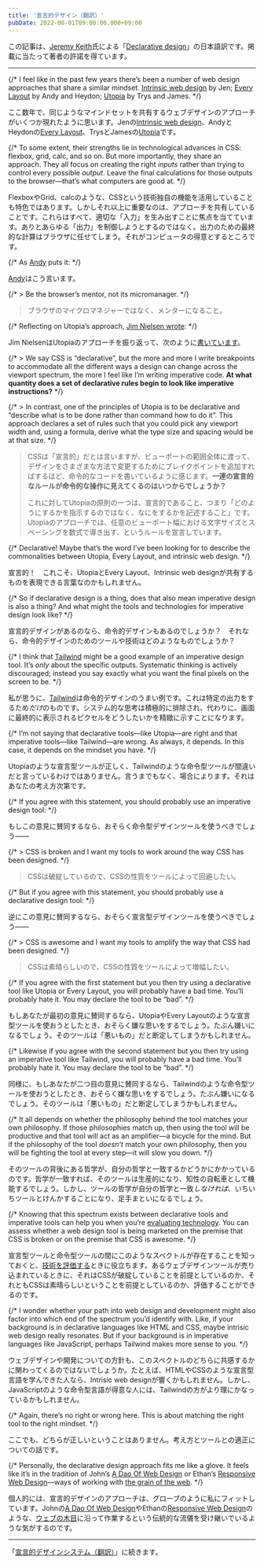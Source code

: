 ```yaml
---
title: '宣言的デザイン（翻訳）'
pubDate: 2022-08-01T09:00:00.000+09:00
---
```


この記事は、[Jeremy Keith](https://adactio.com/)氏による「[Declarative design](https://adactio.com/journal/18982)」の日本語訳です。掲載に当たって著者の許諾を得ています。

---

{/* I feel like in the past few years there’s been a number of web design approaches that share a similar mindset. [Intrinsic web design](https://www.youtube.com/watch?v=AMPKmh98XLY) by Jen; [Every Layout](https://every-layout.dev/) by Andy and Heydon; [Utopia](https://utopia.fyi/) by Trys and James. */}

ここ数年で、同じようなマインドセットを共有するウェブデザインのアプローチがいくつか現れたように思います。Jenの[Intrinsic web design](https://www.youtube.com/watch?v=AMPKmh98XLY)、AndyとHeydonの[Every Layout](https://every-layout.dev/)、TrysとJamesの[Utopia](https://utopia.fyi/)です。

{/* To some extent, their strengths lie in technological advances in CSS: flexbox, grid, calc, and so on. But more importantly, they share an approach. They all focus on creating the right _inputs_ rather than trying to control every possible _output_. Leave the final calculations for those outputs to the browser—that’s what computers are good at. */}

FlexboxやGrid、calcのような、CSSという技術独自の機能を活用していることも特色ではあります。しかしそれ以上に重要なのは、アプローチを共有していることです。これらはすべて、適切な「入力」を生み出すことに焦点を当てています。ありとあらゆる「出力」を制御しようとするのではなく。出力のための最終的な計算はブラウザに任せてしまう。それがコンピュータの得意とするところです。

{/* As [Andy](https://set.studio/) puts it: */}

[Andy](https://set.studio/)はこう言います。

{/* > Be the browser’s mentor, not its micromanager. */}

> ブラウザのマイクロマネジャーではなく、メンターになること。

{/* Reflecting on Utopia’s approach, [Jim Nielsen wrote](https://blog.jim-nielsen.com/2022/exerting-control-with-media-queries/): */}

Jim NielsenはUtopiaのアプローチを振り返って、次のように[書いています](https://blog.jim-nielsen.com/2022/exerting-control-with-media-queries/)。

{/* > We say CSS is “declarative”, but the more and more I write breakpoints to accommodate all the different ways a design can change across the viewport spectrum, the more I feel like I’m writing imperative code. **At what quantity does a set of declarative rules begin to look like imperative instructions?** */}

{/* > In contrast, one of the principles of Utopia is to be declarative and “describe what is to be done rather than command how to do it”. This approach declares a set of rules such that you could pick any viewport width and, using a formula, derive what the type size and spacing would be at that size. */}

> CSSは「宣言的」だとは言いますが、ビューポートの範囲全体に渡って、デザインをさまざまな方法で変更するためにブレイクポイントを追加すればするほど、命令的なコードを書いているように感じます。**一連の宣言的なルールが命令的な操作に見えてくるのはいつからでしょうか？**
>
> これに対してUtopiaの原則の一つは、宣言的であること、つまり「どのようにするかを指示するのではなく、なにをするかを記述すること」です。Utopiaのアプローチでは、任意のビューポート幅における文字サイズとスペーシングを数式で導き出す、というルールを宣言しています。

{/* Declarative! Maybe that’s the word I’ve been looking for to describe the commonalities between Utopia, Every Layout, and intrinsic web design. */}

宣言的！　これこそ、UtopiaとEvery Layout、Intrinsic web designが共有するものを表現できる言葉なのかもしれません。

{/* So if declarative design is a thing, does that also mean imperative design is also a thing? And what might the tools and technologies for imperative design look like? */}

宣言的デザインがあるのなら、命令的デザインもあるのでしょうか？　それなら、命令的デザインのためのツールや技術はどのようなものでしょうか？

{/* I think that [Tailwind](https://tailwindcss.com/) might be a good example of an imperative design tool. It’s _only_ about the specific outputs. Systematic thinking is actively discouraged; instead you say exactly what you want the final pixels on the screen to be. */}

私が思うに、[Tailwind](https://tailwindcss.com/)は命令的デザインのうまい例です。これは特定の出力をするため*だけ*のものです。システム的な思考は積極的に排除され、代わりに、画面に最終的に表示されるピクセルをどうしたいかを精緻に示すことになります。

{/* I’m not saying that declarative tools—like Utopia—are right and that imperative tools—like Tailwind—are wrong. As always, it depends. In this case, it depends on the mindset you have. */}

Utopiaのような宣言型ツールが正しく、Tailwindのような命令型ツールが間違いだと言っているわけではありません。言うまでもなく、場合によります。それはあなたの考え方次第です。

{/* If you agree with this statement, you should probably use an imperative design tool: */}

もしこの意見に賛同するなら、おそらく命令型デザインツールを使うべきでしょう——

{/* > CSS is broken and I want my tools to work around the way CSS has been designed. */}

> CSSは破綻しているので、CSSの性質をツールによって回避したい。

{/* But if you agree with this statement, you should probably use a declarative design tool: */}

逆にこの意見に賛同するなら、おそらく宣言型デザインツールを使うべきでしょう——

{/* > CSS is awesome and I want my tools to amplify the way that CSS had been designed. */}

> CSSは素晴らしいので、CSSの性質をツールによって増幅したい。

{/* If you agree with the first statement but you then try using a declarative tool like Utopia or Every Layout, you will probably have a bad time. You’ll probably hate it. You may declare the tool to be “bad”. */}

もしあなたが最初の意見に賛同するなら、UtopiaやEvery Layoutのような宣言型ツールを使おうとしたとき、おそらく嫌な思いをするでしょう。たぶん嫌いになるでしょう。そのツールは「悪いもの」だと断定してしまうかもしれません。

{/* Likewise if you agree with the second statement but you then try using an imperative tool like Tailwind, you will probably have a bad time. You’ll probably hate it. You may declare the tool to be “bad”. */}

同様に、もしあなたが二つ目の意見に賛同するなら、Tailwindのような命令型ツールを使おうとしたとき、おそらく嫌な思いをするでしょう。たぶん嫌いになるでしょう。そのツールは「悪いもの」だと断定してしまうかもしれません。

{/* It all depends on whether the philosophy behind the tool matches your own philosophy. If those philosophies match up, then using the tool will be productive and that tool will act as an amplifier—a bicycle for the mind. But if the philosophy of the tool _doesn’t_ match your own philosophy, then you will be fighting the tool at every step—it will slow you down. */}

そのツールの背後にある哲学が、自分の哲学と一致するかどうかにかかっているのです。哲学が一致すれば、そのツールは生産的になり、知性の自転車として機能するでしょう。しかし、ツールの哲学が自分の哲学と一致*しなければ*、いちいちツールとけんかすることになり、足手まといになるでしょう。

{/* Knowing that this spectrum exists between declarative tools and imperative tools can help you when you’re [evaluating technology](https://adactio.com/articles/12839). You can assess whether a web design tool is being marketed on the premise that CSS is broken or on the premise that CSS is awesome. */}

宣言型ツールと命令型ツールの間にこのようなスペクトルが存在することを知っておくと、[技術を評価する](https://adactio.com/articles/12839)ときに役立ちます。あるウェブデザインツールが売り込まれているときに、それはCSSが破綻していることを前提としているのか、それともCSSは素晴らしいということを前提としているのか、評価することができるのです。

{/* I wonder whether your path into web design and development might also factor into which end of the spectrum you’d identify with. Like, if your background is in declarative languages like HTML and CSS, maybe intrisic web design really resonates. But if your background is in imperative languages like JavaScript, perhaps Tailwind makes more sense to you. */}

ウェブデザインや開発についての方針も、このスペクトルのどちらに共感するかに関わってくるのではないでしょうか。たとえば、HTMLやCSSのような宣言型言語を学んできた人なら、Intrisic web designが響くかもしれません。しかし、JavaScriptのような命令型言語が得意な人には、Tailwindの方がより理にかなっているかもしれません。

{/* Again, there’s no right or wrong here. This is about matching the right tool to the right mindset. */}

ここでも、どちらが正しいということはありません。考え方とツールとの適正についての話です。

{/* Personally, the declarative design approach fits me like a glove. It feels like it’s in the tradition of John’s [A Dao Of Web Design](https://alistapart.com/article/dao/) or Ethan’s [Responsive Web Design](https://alistapart.com/article/responsive-web-design/)—ways of working with [the grain of the web](https://frankchimero.com/blog/2015/the-webs-grain/). */}

個人的には、宣言的デザインのアプローチは、グローブのように私にフィットしています。Johnの[A Dao Of Web Design](https://alistapart.com/article/dao/)やEthanの[Responsive Web Design](https://alistapart.com/article/responsive-web-design/)のような、[ウェブの木目](https://frankchimero.com/blog/2015/the-webs-grain/)に沿って作業するという伝統的な流儀を受け継いでいるような気がするのです。

---

「[宣言的デザインシステム（翻訳）](/2022-08-01-declarative-design-system)」に続きます。

